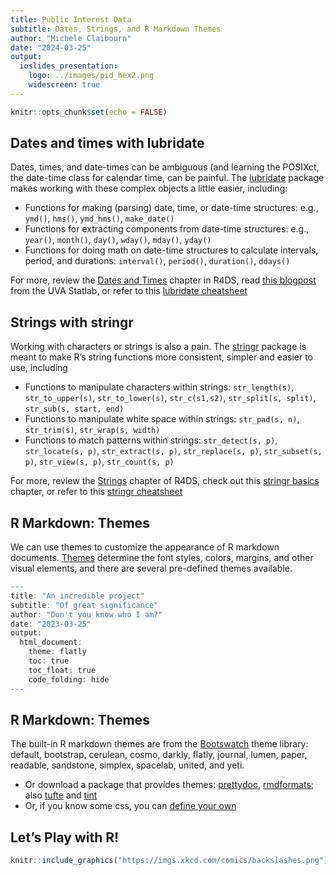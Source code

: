 ```yaml
---
title: Public Interest Data
subtitle: Dates, Strings, and R Markdown Themes
author: "Michele Claibourn"
date: "2024-03-25"
output: 
  ioslides_presentation:
    logo: ../images/pid_hex2.png
    widescreen: true
---
```


```r
knitr::opts_chunk$set(echo = FALSE)
```

## Dates and times with lubridate

Dates, times, and date-times can be ambiguous (and learning the POSIXct, the date-time class for calendar time, can be painful. The [lubridate](https://lubridate.tidyverse.org/) package makes working with these complex objects a little easier, including:

* Functions for making (parsing) date, time, or date-time structures: e.g.,  `ymd()`, `hms()`, `ymd_hms()`, `make_date()`
* Functions for extracting components from date-time structures: e.g., `year()`, `month()`, `day()`, `wday()`, `mday()`, `yday()`
* Functions for doing math on date-time structures to calculate intervals, period, and durations: `interval()`, `period()`, `duration()`, `ddays()`

For more, review the [Dates and Times](https://r4ds.hadley.nz/datetimes.html) chapter in R4DS, read [this blogpost](https://library.virginia.edu/data/articles/working-with-dates-and-time-in-r-using-the-lubridate-package) from the UVA Statlab, or refer to this [lubridate cheatsheet](https://rstudio.github.io/cheatsheets/html/lubridate.html)

## Strings with stringr

Working with characters or strings is also a pain. The [stringr](https://stringr.tidyverse.org/) package is meant to make R’s string functions more consistent, simpler and easier to use, including

* Functions to manipulate characters within strings: `str_length(s)`, `str_to_upper(s)`, `str_to_lower(s)`, `str_c(s1,s2)`, `str_split(s, split)`, `str_sub(s, start, end)` 
* Functions to manipulate white space within strings: `str_pad(s, n)`, `str_trim(s)`, `str_wrap(s, width)`
* Functions to match patterns within strings: `str_detect(s, p)`, `str_locate(s, p)`, `str_extract(s, p)`, `str_replace(s, p)`, `str_subset(s, p)`, `str_view(s, p)`, `str_count(s, p)`

For more, review the [Strings](https://r4ds.had.co.nz/strings.html) chapter of R4DS, check out this [stringr basics](https://www.gastonsanchez.com/r4strings/stringr-basics.html) chapter, or refer to this [stringr cheatsheet](https://rstudio.github.io/cheatsheets/html/strings.html) 

## R Markdown: Themes

We can use themes to customize the appearance of R markdown documents. [Themes](https://bookdown.org/yihui/rmarkdown/html-document.html#appearance-and-style) determine the font styles, colors, margins, and other visual elements, and there are several pre-defined themes available.

```r
---
title: "An incredible project"
subtitle: "Of great significance"
author: "Don't you know who I am?"
date: "2023-03-25"
output:
  html_document:
    theme: flatly
    toc: true
    toc_float: true
    code_folding: hide
---
```

## R Markdown: Themes

The built-in R markdown themes are from the [Bootswatch](https://bootswatch.com/3/) theme library: default, bootstrap, cerulean, cosmo, darkly, flatly, journal, lumen, paper, readable, sandstone, simplex, spacelab, united, and yeti.

* Or download a package that provides themes: [prettydoc](https://prettydoc.statr.me/index.html), [rmdformats](https://cran.r-project.org/web/packages/rmdformats/readme/README.html); also [tufte](https://github.com/rstudio/tufte) and [tint](https://github.com/eddelbuettel/tint)
* Or, if you know some css, you can [define your own](https://bookdown.org/yihui/rmarkdown/html-document.html#custom-css)

## Let's Play with R!

```r
knitr::include_graphics("https://imgs.xkcd.com/comics/backslashes.png")
```